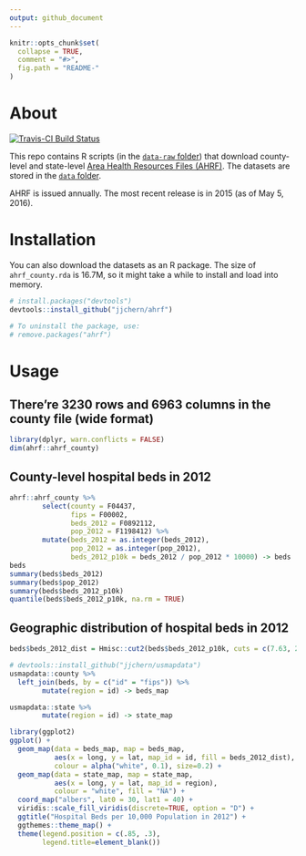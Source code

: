 ```yaml
---
output: github_document
---
```


<!-- README.md is generated from README.Rmd. Please edit that file -->

```r
knitr::opts_chunk$set(
  collapse = TRUE,
  comment = "#>",
  fig.path = "README-"
)
```

# About

[![Travis-CI Build Status](https://travis-ci.org/jjchern/ahrf.svg?branch=master)](https://travis-ci.org/jjchern/ahrf)

This repo contains R scripts (in the [`data-raw` folder](https://github.com/jjchern/ahrf/tree/master/data-raw)) that download county-level and state-level 
[Area Health Resources Files (AHRF)](http://ahrf.hrsa.gov/download.htm). The datasets are stored in the [`data` folder](https://github.com/jjchern/ahrf/tree/master/data). 

AHRF is issued annually. 
The most recent release is in 2015 (as of May 5, 2016).

# Installation

You can also download the datasets as an R package.
The size of `ahrf_county.rda` is 16.7M, so it might take a while to install and load into memory.

```R
# install.packages("devtools")
devtools::install_github("jjchern/ahrf")

# To uninstall the package, use:
# remove.packages("ahrf")
```

# Usage

## There're 3230 rows and 6963 columns in the county file (wide format)

```r
library(dplyr, warn.conflicts = FALSE)
dim(ahrf::ahrf_county)
```

## County-level hospital beds in 2012

```r
ahrf::ahrf_county %>% 
        select(county = F04437, 
               fips = F00002, 
               beds_2012 = F0892112,
               pop_2012 = F1198412) %>% 
        mutate(beds_2012 = as.integer(beds_2012),
               pop_2012 = as.integer(pop_2012),
               beds_2012_p10k = beds_2012 / pop_2012 * 10000) -> beds
beds
summary(beds$beds_2012)
summary(beds$pop_2012)
summary(beds$beds_2012_p10k)
quantile(beds$beds_2012_p10k, na.rm = TRUE)
```

## Geographic distribution of hospital beds in 2012

```r
beds$beds_2012_dist = Hmisc::cut2(beds$beds_2012_p10k, cuts = c(7.63, 20.50, 38.09))

# devtools::install_github("jjchern/usmapdata")
usmapdata::county %>% 
  left_join(beds, by = c("id" = "fips")) %>% 
        mutate(region = id) -> beds_map

usmapdata::state %>% 
        mutate(region = id) -> state_map

library(ggplot2)
ggplot() +
  geom_map(data = beds_map, map = beds_map,
           aes(x = long, y = lat, map_id = id, fill = beds_2012_dist),
           colour = alpha("white", 0.1), size=0.2) +
  geom_map(data = state_map, map = state_map,
           aes(x = long, y = lat, map_id = region),
           colour = "white", fill = "NA") +
  coord_map("albers", lat0 = 30, lat1 = 40) +
  viridis::scale_fill_viridis(discrete=TRUE, option = "D") +
  ggtitle("Hospital Beds per 10,000 Population in 2012") +
  ggthemes::theme_map() +
  theme(legend.position = c(.85, .3),
        legend.title=element_blank())
```




